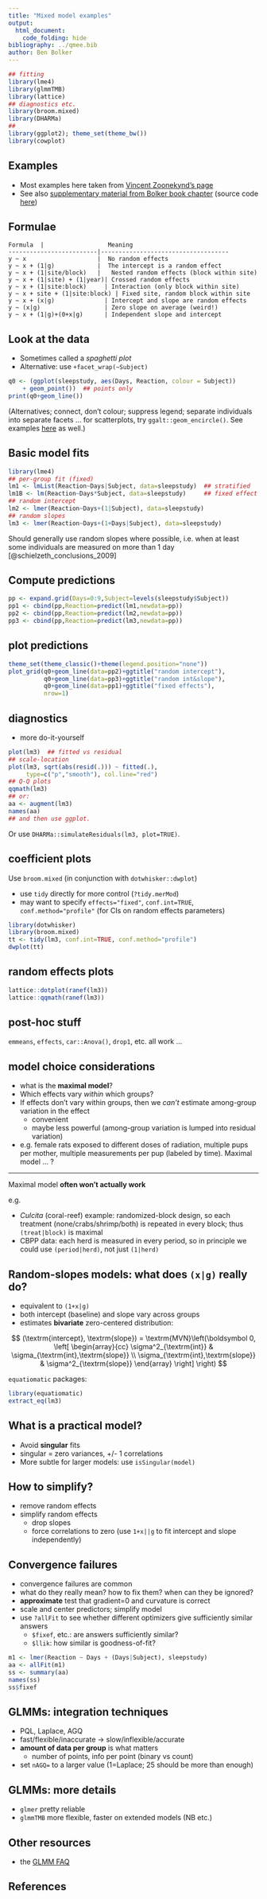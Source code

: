 ```yaml
---
title: "Mixed model examples"
output:
  html_document:
    code_folding: hide
bibliography: ../qmee.bib	
author: Ben Bolker
---
```


```r
## fitting
library(lme4)
library(glmmTMB)
library(lattice)
## diagnostics etc.
library(broom.mixed)
library(DHARMa)
##
library(ggplot2); theme_set(theme_bw())
library(cowplot)
```

## Examples

- Most examples here taken from [Vincent Zoonekynd's page](http://zoonek2.free.fr/UNIX/48_R/14.html)
- See also [supplementary material from Bolker book chapter](http://bbolker.github.io/mixedmodels-misc/ecostats_chap.html) (source code [here](https://github.com/bbolker/mixedmodels-misc/blob/master/ecostats_chap.rmd))

## Formulae

```
Formula  |                  Meaning
-------------------------|------------------------------------
y ~ x                    |  No random effects
y ~ x + (1|g)            |  The intercept is a random effect
y ~ x + (1|site/block)   |   Nested random effects (block within site)
y ~ x + (1|site) + (1|year)| Crossed random effects
y ~ x + (1|site:block)     | Interaction (only block within site)
y ~ x + site + (1|site:block) | Fixed site, random block within site
y ~ x + (x|g)              | Intercept and slope are random effects
y ~ (x|g)                  | Zero slope on average (weird!)
y ~ x + (1|g)+(0+x|g)      | Independent slope and intercept
```

## Look at the data

- Sometimes called a *spaghetti plot*
- Alternative: use `+facet_wrap(~Subject)`

```r
q0 <- (ggplot(sleepstudy, aes(Days, Reaction, colour = Subject))
    + geom_point())  ## points only
print(q0+geom_line())
```

(Alternatives; connect, don't colour; suppress legend; separate individuals into separate facets ... for scatterplots, try `ggalt::geom_encircle()`. See examples [here](https://bbolker.github.io/goettingen_2019/notes/datavis.html) as well.)

## Basic model fits

```r
library(lme4)
## per-group fit (fixed)
lm1 <- lmList(Reaction~Days|Subject, data=sleepstudy)  ## stratified
lm1B <- lm(Reaction~Days*Subject, data=sleepstudy)     ## fixed effect
## random intercept
lm2 <- lmer(Reaction~Days+(1|Subject), data=sleepstudy)
## random slopes
lm3 <- lmer(Reaction~Days+(1+Days|Subject), data=sleepstudy) 
```

Should generally use random slopes where possible, i.e. when at least some individuals are measured on more than 1 day [@schielzeth_conclusions_2009]

## Compute predictions

```r
pp <- expand.grid(Days=0:9,Subject=levels(sleepstudy$Subject))
pp1 <- cbind(pp,Reaction=predict(lm1,newdata=pp))
pp2 <- cbind(pp,Reaction=predict(lm2,newdata=pp))
pp3 <- cbind(pp,Reaction=predict(lm3,newdata=pp))
```

## plot predictions

```r
theme_set(theme_classic()+theme(legend.position="none"))
plot_grid(q0+geom_line(data=pp2)+ggtitle("random intercept"),
          q0+geom_line(data=pp3)+ggtitle("random int&slope"),
          q0+geom_line(data=pp1)+ggtitle("fixed effects"),
          nrow=1)
```

## diagnostics

- more do-it-yourself

```r
plot(lm3)  ## fitted vs residual
## scale-location
plot(lm3, sqrt(abs(resid(.))) ~ fitted(.),
     type=c("p","smooth"), col.line="red")
## Q-Q plots
qqmath(lm3)
## or:
aa <- augment(lm3)
names(aa)
## and then use ggplot.
```

Or use `DHARMa::simulateResiduals(lm3, plot=TRUE)`.


## coefficient plots

Use `broom.mixed` (in conjunction with `dotwhisker::dwplot`)

- use `tidy` directly for more control (`?tidy.merMod`)
- may want to specify `effects="fixed"`, `conf.int=TRUE`, `conf.method="profile"` (for CIs on random effects parameters)

```r
library(dotwhisker)
library(broom.mixed)
tt <- tidy(lm3, conf.int=TRUE, conf.method="profile")
dwplot(tt)
```

## random effects plots

```r
lattice::dotplot(ranef(lm3))
lattice::qqmath(ranef(lm3))
```

## post-hoc stuff

`emmeans`, `effects`, `car::Anova()`, `drop1`, etc. all work ...

## model choice considerations

- what is the **maximal model**?
- Which effects vary *within* which groups?
- If effects don't vary within groups, then we *can't* estimate among-group variation in the effect
     - convenient
     - maybe less powerful (among-group variation is lumped into residual variation)
- e.g. female rats exposed to different doses of radiation, multiple pups per mother, multiple measurements per pup (labeled by time). Maximal model ... ?

---

Maximal model **often won't actually work**

e.g.

- *Culcita* (coral-reef) example: randomized-block design, so each treatment (none/crabs/shrimp/both) is repeated in every block; thus `(treat|block)` is maximal
- CBPP data: each herd is measured in every period, so in principle we could use `(period|herd)`, not just `(1|herd)`

## Random-slopes models: what does `(x|g)` really do?

- equivalent to `(1+x|g)`
- both intercept (baseline) and slope vary across groups
- estimates **bivariate** zero-centered distribution:

$$
(\textrm{intercept}, \textrm{slope}) =
\textrm{MVN}\left(\boldsymbol 0,
\left[
\begin{array}{cc}
\sigma^2_{\textrm{int}} &
\sigma_{\textrm{int},\textrm{slope}} \\
\sigma_{\textrm{int},\textrm{slope}} & 
\sigma^2_{\textrm{slope}}
\end{array}
\right]
\right)
$$

`equatiomatic` packages:

```r
library(equatiomatic)
extract_eq(lm3)
```

## What is a practical model?

- Avoid **singular** fits
- singular = zero variances, +/- 1 correlations
- More subtle for larger models: use `isSingular(model)`

## How to simplify?

- remove random effects
- simplify random effects
   - drop slopes
   - force correlations to zero (use `1+x||g` to fit intercept and slope independently)
   
## Convergence failures 

- convergence failures are common
- what do they really mean? how to fix them? when can they be ignored?
- **approximate** test that gradient=0 and curvature is correct
- scale and center predictors; simplify model
- use `?allFit` to see whether different optimizers give sufficiently similar answers
     - `$fixef`, etc.: are answers sufficiently similar?
     - `$llik`: how similar is goodness-of-fit?

```r
m1 <- lmer(Reaction ~ Days + (Days|Subject), sleepstudy)
aa <- allFit(m1)
ss <- summary(aa)
names(ss)
ss$fixef
```

## GLMMs: integration techniques

- PQL, Laplace, AGQ
- fast/flexible/inaccurate $\to$ slow/inflexible/accurate
- **amount of data per group** is what matters
    - number of points, info per point (binary vs count)
- set `nAGQ=` to a larger value (1=Laplace; 25 should be more than enough)

## GLMMs: more details

- `glmer` pretty reliable
- `glmmTMB` more flexible, faster on extended models (NB etc.)

## Other resources

- the [GLMM FAQ](https://bbolker.github.io/mixedmodels-misc/glmmFAQ.html)

## References
